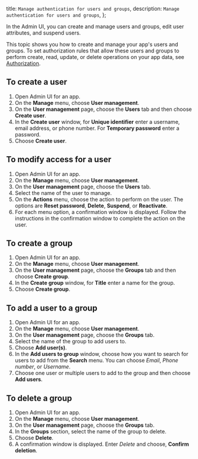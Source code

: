   title: `Manage authentication for users and groups`,
  description: `Manage authentication for users and groups`,
};

In the Admin UI, you can create and manage users and groups, edit user attributes, and suspend users.

This topic shows you how to create and manage your app's users and groups. To set authorization rules that allow these users and groups to perform create, read, update, or delete operations on your app data, see [Authorization](/console/authz/authorization).

## To create a user
1. Open Admin UI for an app.
2. On the **Manage** menu, choose **User management**.
3. On the **User management** page, choose the **Users** tab and then choose **Create user**.
4. In the **Create user** window, for **Unique identifier** enter a username, email address, or phone number. For **Temporary password** enter a password.
5. Choose **Create user**.

## To modify access for a user
1. Open Admin UI for an app.
2. On the **Manage** menu, choose **User management**.
3. On the **User management** page, choose the **Users** tab.
4. Select the name of the user to manage.
5. On the **Actions** menu, choose the action to perform on the user. The options are **Reset password**, **Delete**, **Suspend**, or **Reactivate**.
6. For each menu option, a confirmation window is displayed. Follow the instructions in the confirmation window to complete the action on the user. 

## To create a group
1. Open Admin UI for an app.
2. On the **Manage** menu, choose **User management**. 
3. On the **User management** page, choose the **Groups** tab and then choose **Create group**.
4. In the **Create group** window, for **Title** enter a name for the group.
5. Choose **Create group**.

## To add a user to a group
1. Open Admin UI for an app.
2. On the **Manage** menu, choose **User management**. 
3. On the **User management** page, choose the **Groups** tab.
4. Select the name of the group to add users to.
5. Choose **Add user(s)**.
6. In the **Add users to group** window, choose how you want to search for users to add from the **Search** menu. You can choose *Email*, *Phone number*, or *Username*.
7. Choose one user or multiple users to add to the group and then choose **Add users**.

## To delete a group
1. Open Admin UI for an app.
2. On the **Manage** menu, choose **User management**. 
3. On the **User management** page, choose the **Groups** tab.
4. In the **Groups** section, select the name of the group to delete.
5. Choose **Delete**.
6. A confirmation window is displayed. Enter *Delete* and choose, **Confirm deletion**.

